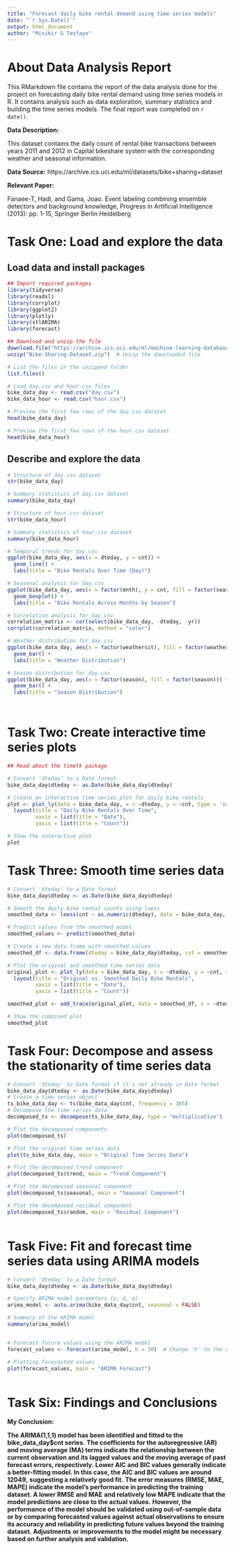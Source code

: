 ```yaml
---
title: "Forecast daily bike rental demand using time series models"
date: "`r Sys.Date()`"
output: html_document
author: "Misikir G Tesfaye"
---
```


# About Data Analysis Report

This RMarkdown file contains the report of the data analysis done for the project on forecasting daily bike rental demand using time series models in R. It contains analysis such as data exploration, summary statistics and building the time series models. The final report was completed on `r date()`. 

**Data Description:**

This dataset contains the daily count of rental bike transactions between years 2011 and 2012 in Capital bikeshare system with the corresponding weather and seasonal information.

**Data Source:** https://archive.ics.uci.edu/ml/datasets/bike+sharing+dataset

**Relevant Paper:** 

Fanaee-T, Hadi, and Gama, Joao. Event labeling combining ensemble detectors and background knowledge, Progress in Artificial Intelligence (2013): pp. 1-15, Springer Berlin Heidelberg



# Task One: Load and explore the data

## Load data and install packages

```r
## Import required packages
library(tidyverse)
library(readxl)  
library(corrplot)
library(ggplot2)
library(plotly)
library(stlARIMA)
library(forecast)

## Download and unzip the file
download.file("https://archive.ics.uci.edu/ml/machine-learning-databases/00275/Bike-Sharing-Dataset.zip", destfile = "Bike-Sharing-Dataset.zip")
unzip("Bike-Sharing-Dataset.zip")  # Unzip the downloaded file

# List the files in the unzipped folder
list.files()

# Load day.csv and hour.csv files
bike_data_day <- read.csv("day.csv")
bike_data_hour <- read.csv("hour.csv")

# Preview the first few rows of the day.csv dataset
head(bike_data_day)

# Preview the first few rows of the hour.csv dataset
head(bike_data_hour)


```


## Describe and explore the data

```r
# Structure of day.csv dataset
str(bike_data_day)

# Summary statistics of day.csv dataset
summary(bike_data_day)

# Structure of hour.csv dataset
str(bike_data_hour)

# Summary statistics of hour.csv dataset
summary(bike_data_hour)

# Temporal trends for day.csv
ggplot(bike_data_day, aes(x = dteday, y = cnt)) +
  geom_line() +
  labs(title = "Bike Rentals Over Time (Day)")

# Seasonal analysis for day.csv
ggplot(bike_data_day, aes(x = factor(mnth), y = cnt, fill = factor(season))) +
  geom_boxplot() +
  labs(title = "Bike Rentals Across Months by Season")

# Correlation analysis for day.csv
correlation_matrix <- cor(select(bike_data_day, -dteday, -yr))
corrplot(correlation_matrix, method = "color")

# Weather distribution for day.csv
ggplot(bike_data_day, aes(x = factor(weathersit), fill = factor(weathersit))) +
  geom_bar() +
  labs(title = "Weather Distribution")

# Season distribution for day.csv
ggplot(bike_data_day, aes(x = factor(season), fill = factor(season))) +
  geom_bar() +
  labs(title = "Season Distribution")




```



# Task Two: Create interactive time series plots

```r
## Read about the timetk package

# Convert 'dteday' to a Date format
bike_data_day$dteday <- as.Date(bike_data_day$dteday)

# Create an interactive time series plot for daily bike rentals
plot <- plot_ly(data = bike_data_day, x = ~dteday, y = ~cnt, type = 'scatter', mode = 'lines') %>%
  layout(title = "Daily Bike Rentals Over Time",
         xaxis = list(title = "Date"),
         yaxis = list(title = "Count"))

# Show the interactive plot
plot


```




# Task Three: Smooth time series data

```r

# Convert 'dteday' to a Date format
bike_data_day$dteday <- as.Date(bike_data_day$dteday)

# Smooth the daily bike rental counts using loess
smoothed_data <- loess(cnt ~ as.numeric(dteday), data = bike_data_day, span = 0.5)

# Predict values from the smoothed model
smoothed_values <- predict(smoothed_data)

# Create a new data frame with smoothed values
smoothed_df <- data.frame(dteday = bike_data_day$dteday, cnt = smoothed_values)

# Plot the original and smoothed time series data
original_plot <- plot_ly(data = bike_data_day, x = ~dteday, y = ~cnt, type = 'scatter', mode = 'lines', name = "Original Data") %>%
  layout(title = "Original vs. Smoothed Daily Bike Rentals",
         xaxis = list(title = "Date"),
         yaxis = list(title = "Count"))

smoothed_plot <- add_trace(original_plot, data = smoothed_df, x = ~dteday, y = ~cnt, type = 'scatter', mode = 'lines', name = "Smoothed Data")

# Show the combined plot
smoothed_plot

```



# Task Four: Decompose and assess the stationarity of time series data

```r

# Convert 'dteday' to Date format if it's not already in Date format
bike_data_day$dteday <- as.Date(bike_data_day$dteday)
# Create a time series object
ts_bike_data_day <- ts(bike_data_day$cnt, frequency = 365)
# Decompose the time series data
decomposed_ts <- decompose(ts_bike_data_day, type = "multiplicative")

# Plot the decomposed components
plot(decomposed_ts)

# Plot the original time series data
plot(ts_bike_data_day, main = "Original Time Series Data")

# Plot the decomposed trend component
plot(decomposed_ts$trend, main = "Trend Component")

# Plot the decomposed seasonal component
plot(decomposed_ts$seasonal, main = "Seasonal Component")

# Plot the decomposed residual component
plot(decomposed_ts$random, main = "Residual Component")



```



# Task Five: Fit and forecast time series data using ARIMA models

```r
# Convert 'dteday' to a Date format
bike_data_day$dteday <- as.Date(bike_data_day$dteday)

# Specify ARIMA model parameters (p, d, q)
arima_model <- auto.arima(bike_data_day$cnt, seasonal = FALSE)

# Summary of the ARIMA model
summary(arima_model)


# Forecast future values using the ARIMA model
forecast_values <- forecast(arima_model, h = 30)  # Change 'h' to the desired number of forecasted periods

# Plotting forecasted values
plot(forecast_values, main = "ARIMA Forecast")



```



# Task Six: Findings and Conclusions

**My Conclusion:**

**The ARIMA(1,1,1) model has been identified and fitted to the bike_data_day$cnt series.**
**The coefficients for the autoregressive (AR) and moving average (MA) terms indicate the relationship between the current** **observation and its lagged values and the moving average of past forecast errors, respectively.**
**Lower AIC and BIC values generally indicate a better-fitting model. In this case, the AIC and BIC values are around 12049,** **suggesting a relatively good fit.**
**The error measures (RMSE, MAE, MAPE) indicate the model's performance in predicting the training dataset. A lower RMSE and MAE** **and relatively low MAPE indicate that the model predictions are close to the actual values.**
**However, the performance of the model should be validated using out-of-sample data or by comparing forecasted values against** **actual observations to ensure its accuracy and reliability in predicting future values beyond the training dataset. Adjustments** **or improvements to the model might be necessary based on further analysis and validation.**
































